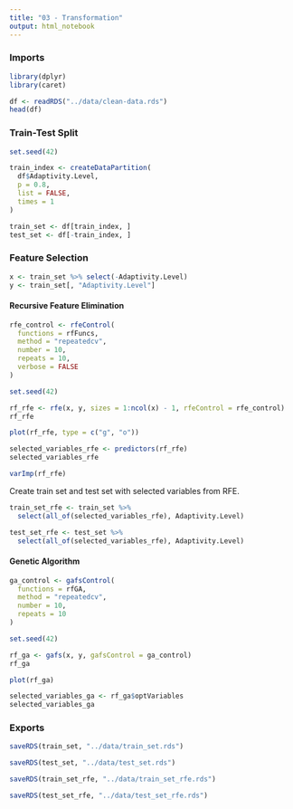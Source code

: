 ```yaml
---
title: "03 - Transformation"
output: html_notebook
---
```


### Imports

```r
library(dplyr)
library(caret)
```

```r
df <- readRDS("../data/clean-data.rds")
head(df)
```

### Train-Test Split

```r
set.seed(42)

train_index <- createDataPartition(
  df$Adaptivity.Level,
  p = 0.8,
  list = FALSE,
  times = 1
)

train_set <- df[train_index, ]
test_set <- df[-train_index, ]
```

### Feature Selection

```r
x <- train_set %>% select(-Adaptivity.Level)
y <- train_set[, "Adaptivity.Level"]
```

#### Recursive Feature Elimination

```r
rfe_control <- rfeControl(
  functions = rfFuncs,
  method = "repeatedcv",
  number = 10,
  repeats = 10,
  verbose = FALSE
)
```

```r
set.seed(42)

rf_rfe <- rfe(x, y, sizes = 1:ncol(x) - 1, rfeControl = rfe_control)
rf_rfe
```

```r
plot(rf_rfe, type = c("g", "o"))
```

```r
selected_variables_rfe <- predictors(rf_rfe)
selected_variables_rfe
```

```r
varImp(rf_rfe)
```

Create train set and test set with selected variables from RFE.

```r
train_set_rfe <- train_set %>% 
  select(all_of(selected_variables_rfe), Adaptivity.Level)

test_set_rfe <- test_set %>% 
  select(all_of(selected_variables_rfe), Adaptivity.Level)
```

#### Genetic Algorithm

```r
ga_control <- gafsControl(
  functions = rfGA,
  method = "repeatedcv",
  number = 10,
  repeats = 10
)
```

```r
set.seed(42)

rf_ga <- gafs(x, y, gafsControl = ga_control)
rf_ga
```

```r
plot(rf_ga)
```

```r
selected_variables_ga <- rf_ga$optVariables
selected_variables_ga
```

### Exports

```r
saveRDS(train_set, "../data/train_set.rds")

saveRDS(test_set, "../data/test_set.rds")

saveRDS(train_set_rfe, "../data/train_set_rfe.rds")

saveRDS(test_set_rfe, "../data/test_set_rfe.rds")
```

